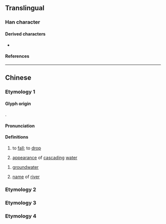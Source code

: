 {{also|汏|汰}}
{{character info}}
==Translingual==

===Han character===
{{Han char|rn=85|rad=水|as=04|sn=7|four=33134|canj=EIK|ids=⿰氵犬}}

====Derived characters====
* {{l|mul|𧚚}}

====References====
{{Han ref|kx=0608.010|dkj=17161|dj=1001.060|hdz=31561.010|uh=6C71}}

----

==Chinese==

===Etymology 1===
{{zh-forms|alt=𣴒}}

====Glyph origin====
{{Han etym}}
{{Han compound|水|犬|alt1=氵|c1=s|c2=p|t1=water|ls=psc}}.

====Pronunciation====
{{zh-pron
|m=quǎn
|c=gyun2
|mc=y
|oc=y
|cat=v,a,n,pn
}}

====Definitions====
{{zh-hanzi}}

# {{zh-hg}} to [[fall]]; to [[drop]] <!-- 《爾雅·釋詁》 汱，墜也。 -->
#: {{zh-syn|墜}}
# {{zh-hg}} [[appearance]] of [[cascading]] [[water]] <!-- 《集韻·銑韻》 水落皃。 -->
<!-- Note: Citation from 沈約 《夢溪筆談·卷十三·權智》： 「漉水中淤泥實蘧蒢中，候幹，則以水車'''汱'''去兩墻之間舊水。」 contains a different character for 汱 depending on the source: [1] 汲古閣原本: 汱 [2] 四部叢刊續編: 畎 [3] 欽定四庫全書: 車 (The correct character is likely to be 畎) -->
# {{zh-hg}} [[groundwater]] <!-- 《廣韻·銑韻》 -->
#: {{zh-syn|伏水}}
# {{zh-hg}} [[name]] of [[river]] <!-- 《佩觿集》 《玉篇·水部》》 -->

===Etymology 2===
{{zh-see|汰}} <!-- 《教育部異體字字典》 A02147-003 -->

===Etymology 3===
{{zh-see|洑|v}} <!-- 《漢語大字典》 -->

===Etymology 4===
{{zh-see|泫|v}} <!-- 《康熙字典》 -->